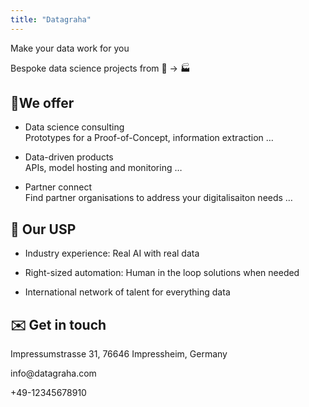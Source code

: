 ```yaml
---
title: "Datagraha"
---
```


Make your data work for you

Bespoke data science projects from 🧪 -\> 🏭

## 🙏We offer

-   Data science consulting\
    Prototypes for a Proof-of-Concept, information extraction ...

-   Data-driven products\
    APIs, model hosting and monitoring ...

-   Partner connect\
    Find partner organisations to address your digitalisaiton needs ...

## 💯 Our USP

-   Industry experience: Real AI with real data

-   Right-sized automation: Human in the loop solutions when needed

-   International network of talent for everything data

## ✉️ Get in touch

Impressumstrasse 31, 76646 Impressheim, Germany

info\@datagraha.com

+49-12345678910